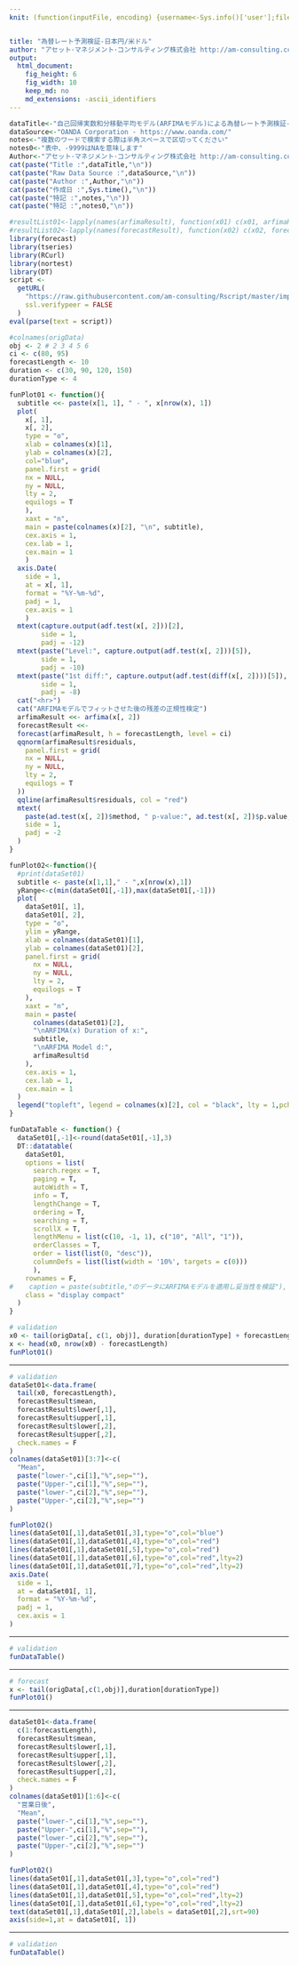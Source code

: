 ```yaml
---
knit: (function(inputFile, encoding) {username<-Sys.info()['user'];fileName<-'defaultPath.csv';pathToFile <-paste0('C:/Users/', username,'/Desktop/pathToCSV/');setwd(pathToFile);buf0<-read.csv(fileName,header = F,skip = 0,stringsAsFactor = F,check.names = F,fileEncoding = 'utf-8');rmarkdown::render(inputFile, encoding = encoding, output_file = paste0('C:/Users/',username,buf0[2,1],'charts/','am-consulting.co.jp-',format(Sys.time(),'%Y-%m-%d-%H-%M-%S'),'.html')) })


title: "為替レート予測検証-日本円/米ドル"
author: "アセット･マネジメント･コンサルティング株式会社 http://am-consulting.co.jp"
output: 
  html_document:
    fig_height: 6
    fig_width: 10
    keep_md: no
    md_extensions: -ascii_identifiers     
---
```

<link href="http://knowledgevault.saecanet.com/components/rmarkdown-html.css" rel="stylesheet">

```r
dataTitle<-"自己回帰実数和分移動平均モデル(ARFIMAモデル)による為替レート予測検証-日本円/米ドル"
dataSource<-"OANDA Corporation - https://www.oanda.com/"
notes<-"複数のワードで検索する際は半角スペースで区切ってください"
notes0<-"表中、-9999はNAを意味します"
Author<-"アセット･マネジメント･コンサルティング株式会社 http://am-consulting.co.jp"
cat(paste("Title :",dataTitle,"\n"))
cat(paste("Raw Data Source :",dataSource,"\n"))
cat(paste("Author :",Author,"\n"))
cat(paste("作成日 :",Sys.time(),"\n"))
cat(paste("特記 :",notes,"\n"))
cat(paste("特記 :",notes0,"\n"))
```

```r
#resultList01<-lapply(names(arfimaResult), function(x01) c(x01, arfimaResult[[x01]]))
#resultList02<-lapply(names(forecastResult), function(x02) c(x02, forecastResult[[x02]]))
library(forecast)
library(tseries)
library(RCurl)
library(nortest)
library(DT)
script <-
  getURL(
    "https://raw.githubusercontent.com/am-consulting/Rscript/master/importFXRateBygetFX.r",
    ssl.verifypeer = FALSE
  )
eval(parse(text = script))

#colnames(origData)
obj <- 2 # 2 3 4 5 6
ci <- c(80, 95)
forecastLength <- 10
duration <- c(30, 90, 120, 150)
durationType <- 4
```

```r
funPlot01 <- function(){
  subtitle <<- paste(x[1, 1], " - ", x[nrow(x), 1])
  plot(
    x[, 1],
    x[, 2],
    type = "o",
    xlab = colnames(x)[1],
    ylab = colnames(x)[2],
    col="blue",
    panel.first = grid(
    nx = NULL,
    ny = NULL,
    lty = 2,
    equilogs = T
    ),
    xaxt = "n",
    main = paste(colnames(x)[2], "\n", subtitle),
    cex.axis = 1,
    cex.lab = 1,
    cex.main = 1
    )
  axis.Date(
    side = 1,
    at = x[, 1],
    format = "%Y-%m-%d",
    padj = 1,
    cex.axis = 1
    )
  mtext(capture.output(adf.test(x[, 2]))[2],
        side = 1,
        padj = -12)
  mtext(paste("Level:", capture.output(adf.test(x[, 2]))[5]),
        side = 1,
        padj = -10)
  mtext(paste("1st diff:", capture.output(adf.test(diff(x[, 2])))[5]),
        side = 1,
        padj = -8)
  cat("<hr>")
  cat("ARFIMAモデルでフィットさせた後の残差の正規性検定")
  arfimaResult <<- arfima(x[, 2])
  forecastResult <<-
  forecast(arfimaResult, h = forecastLength, level = ci)
  qqnorm(arfimaResult$residuals,
    panel.first = grid(
    nx = NULL,
    ny = NULL,
    lty = 2,
    equilogs = T
  ))
  qqline(arfimaResult$residuals, col = "red")
  mtext(
    paste(ad.test(x[, 2])$method, " p-value:", ad.test(x[, 2])$p.value,"\nARFIMA Model d:",arfimaResult$d),
    side = 1,
    padj = -2
  )
}
```

```r
funPlot02<-function(){
  #print(dataSet01)
  subtitle <- paste(x[1,1]," - ",x[nrow(x),1])
  yRange<-c(min(dataSet01[,-1]),max(dataSet01[,-1]))  
  plot(
    dataSet01[, 1],
    dataSet01[, 2],
    type = "o",
    ylim = yRange,
    xlab = colnames(dataSet01)[1],
    ylab = colnames(dataSet01)[2],
    panel.first = grid(
      nx = NULL,
      ny = NULL,
      lty = 2,
      equilogs = T
    ),
    xaxt = "n",
    main = paste(
      colnames(dataSet01)[2],
      "\nARFIMA(x) Duration of x:",
      subtitle,
      "\nARFIMA Model d:",
      arfimaResult$d
    ),
    cex.axis = 1,
    cex.lab = 1,
    cex.main = 1
  )
  legend("topleft", legend = colnames(x)[2], col = "black", lty = 1,pch =1)
}
```

```r
funDataTable <- function() {
  dataSet01[,-1]<-round(dataSet01[,-1],3)
  DT::datatable(
    dataSet01,
    options = list(
      search.regex = T,
      paging = T,
      autoWidth = T,
      info = T,
      lengthChange = T,
      ordering = T,
      searching = T,
      scrollX = T,
      lengthMenu = list(c(10, -1, 1), c("10", "All", "1")),
      orderClasses = T,
      order = list(list(0, "desc")),
      columnDefs = list(list(width = '10%', targets = c(0)))
      ),
    rownames = F,
#    caption = paste(subtitle,"のデータにARFIMAモデルを適用し妥当性を検証"),
    class = "display compact"
  )
}
```

```r
# validation
x0 <- tail(origData[, c(1, obj)], duration[durationType] + forecastLength)
x <- head(x0, nrow(x0) - forecastLength)
funPlot01()
```
<hr>
```r
# validation
dataSet01<-data.frame(
  tail(x0, forecastLength),
  forecastResult$mean,   
  forecastResult$lower[,1],
  forecastResult$upper[,1], 
  forecastResult$lower[,2],
  forecastResult$upper[,2], 
  check.names = F
)
colnames(dataSet01)[3:7]<-c(
  "Mean",
  paste("lower-",ci[1],"%",sep=""),
  paste("Upper-",ci[1],"%",sep=""),
  paste("lower-",ci[2],"%",sep=""),
  paste("Upper-",ci[2],"%",sep="")
)
```

```r
funPlot02()
lines(dataSet01[,1],dataSet01[,3],type="o",col="blue")
lines(dataSet01[,1],dataSet01[,4],type="o",col="red")
lines(dataSet01[,1],dataSet01[,5],type="o",col="red")
lines(dataSet01[,1],dataSet01[,6],type="o",col="red",lty=2)
lines(dataSet01[,1],dataSet01[,7],type="o",col="red",lty=2)
axis.Date(
  side = 1,
  at = dataSet01[, 1],
  format = "%Y-%m-%d",
  padj = 1,
  cex.axis = 1
)
```
<hr>
```r
# validation
funDataTable()
```
<hr>
```r
# forecast
x <- tail(origData[,c(1,obj)],duration[durationType])
funPlot01()
```
<hr>
```r
dataSet01<-data.frame(
  c(1:forecastLength),
  forecastResult$mean,   
  forecastResult$lower[,1],
  forecastResult$upper[,1], 
  forecastResult$lower[,2],
  forecastResult$upper[,2], 
  check.names = F
)
colnames(dataSet01)[1:6]<-c(
  "営業日後",
  "Mean",
  paste("lower-",ci[1],"%",sep=""),
  paste("Upper-",ci[1],"%",sep=""),
  paste("lower-",ci[2],"%",sep=""),
  paste("Upper-",ci[2],"%",sep="")
)
```

```r
funPlot02()
lines(dataSet01[,1],dataSet01[,3],type="o",col="red")
lines(dataSet01[,1],dataSet01[,4],type="o",col="red")
lines(dataSet01[,1],dataSet01[,5],type="o",col="red",lty=2)
lines(dataSet01[,1],dataSet01[,6],type="o",col="red",lty=2)
text(dataSet01[,1],dataSet01[,2],labels = dataSet01[,2],srt=90)
axis(side=1,at = dataSet01[, 1])
```
<hr>
```r
# validation
funDataTable()
```